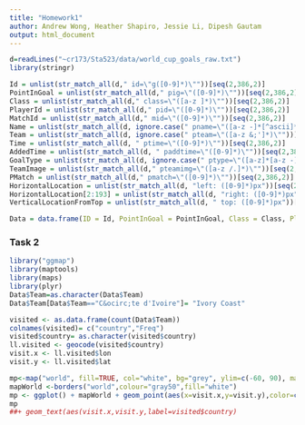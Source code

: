 ```yaml
---
title: "Homework1"
author: Andrew Wong, Heather Shapiro, Jessie Li, Dipesh Gautam
output: html_document
---
```


```r

d=readLines("~cr173/Sta523/data/world_cup_goals_raw.txt")
library(stringr)

Id = unlist(str_match_all(d," id=\"g([0-9]*)\""))[seq(2,386,2)]
PointInGoal = unlist(str_match_all(d," pig=\"([0-9]*)\""))[seq(2,386,2)]
Class = unlist(str_match_all(d," class=\"([a-z ]*)\""))[seq(2,386,2)]
PlayerId = unlist(str_match_all(d," pid=\"([0-9]*)\""))[seq(2,386,2)]
MatchId = unlist(str_match_all(d," mid=\"([0-9]*)\""))[seq(2,386,2)]
Name = unlist(str_match_all(d, ignore.case(" pname=\"([a-z -]*[^ascii]*[a-z -&;'?]*)\"")))[seq(2,386,2)]
Team = unlist(str_match_all(d, ignore.case(" pteam=\"([a-z &;']*)\"")))[seq(2,386,2)] 
Time = unlist(str_match_all(d, " ptime=\"([0-9]*)\""))[seq(2,386,2)]
AddedTime = unlist(str_match_all(d, " paddtime=\"([0-9]*)\""))[seq(2,386,2)]
GoalType = unlist(str_match_all(d, ignore.case(" ptype=\"([a-z]*[a-z -]*)\"")))[seq(2,386,2)]
TeamImage = unlist(str_match_all(d," pteamimg=\"([a-z /.]*)\""))[seq(2,386,2)]
PMatch = unlist(str_match_all(d," pmatch=\"([0-9]*)\""))[seq(2,386,2)]
HorizontalLocation = unlist(str_match_all(d, "left: ([0-9]*)px"))[seq(2,386,2)]
HorizontalLocation[2:193] = unlist(str_match_all(d, "right: ([0-9]*)px"))[seq(2,384,2)]
VerticalLocationFromTop = unlist(str_match_all(d, " top: ([0-9]*)px"))[seq(2,386,2)]

Data = data.frame(ID = Id, PointInGoal = PointInGoal, Class = Class, PlayerId=PlayerId, MatchId=MatchId, Name= Name, Team=Team, Time=Time, AddedTime=AddedTime, GoalType=GoalType, TeamImage=TeamImage, PMatch=PMatch, HorizontalLocation=HorizontalLocation, VerticalLocationFromTop=VerticalLocationFromTop) 

```

### Task 2
```r
library("ggmap")
library(maptools)
library(maps)
library(plyr)
Data$Team=as.character(Data$Team)
Data$Team[Data$Team=="C&ocirc;te d'Ivoire"]= "Ivory Coast"

visited <- as.data.frame(count(Data$Team))
colnames(visited)= c("country","Freq")
visited$country= as.character(visited$country)
ll.visited <- geocode(visited$country)
visit.x <- ll.visited$lon
visit.y <- ll.visited$lat

mp<-map("world", fill=TRUE, col="white", bg="grey", ylim=c(-60, 90), mar=c(0,0,0,0))
mapWorld <-borders("world",colour="gray50",fill="white")
mp <- ggplot() + mapWorld + geom_point(aes(x=visit.x,y=visit.y),color=c(2:33),pch=16,size=.7*visited$Freq, alpha= I(0.6))
mp
##+ geom_text(aes(visit.x,visit.y,label=visited$country)
```
